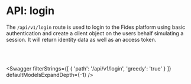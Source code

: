 

# API: login

The `/api/v1/login` route is used to login to the Fides platform using basic authentication and create a client object on the users behalf simulating a session. It will return identity data as well as an access token. 

<br></br>

<Swagger 
    filterStrings={[
        {
            'path': '/api/v1/login',
            'greedy': 'true'
        }
    ]} 
    defaultModelsExpandDepth={-1}
/>
